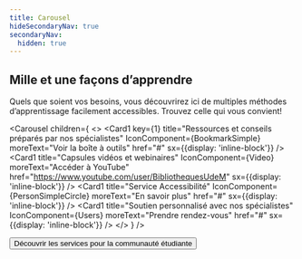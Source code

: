 ```yaml
---
title: Carousel
hideSecondaryNav: true
secondaryNav:
  hidden: true
---
```



<Section bg='bleu200'>

  ## Mille et une façons d’apprendre

  Quels que soient vos besoins, vous découvrirez ici de multiples méthodes d’apprentissage facilement accessibles. Trouvez celle qui vous convient!

  <Carousel children={
    <>
      <Card1
        key={1}
        title="Ressources et conseils préparés par nos spécialistes"
        IconComponent={BookmarkSimple}
        moreText="Voir la boîte à outils"
        href="#"
        sx={{display: 'inline-block'}}
      />
      <Card1
        title="Capsules vidéos et webinaires"
        IconComponent={Video}
        moreText="Accéder à YouTube"
        href="https://www.youtube.com/user/BibliothequesUdeM"
        sx={{display: 'inline-block'}}
      />
      <Card1
        title="Service Accessibilité"
        IconComponent={PersonSimpleCircle}
        moreText="En savoir plus"
        href="#"
        sx={{display: 'inline-block'}}
      />
      <Card1
        title="Soutien personnalisé avec nos spécialistes"
        IconComponent={Users}
        moreText="Prendre rendez-vous"
        href="#"
        sx={{display: 'inline-block'}}
          />
    </>
    }
  />

  <Button primary href="#">Découvrir les services pour la communauté étudiante</Button>

</Section>